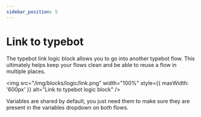 ```yaml
---
sidebar_position: 5
---
```


# Link to typebot

The typebot link logic block allows you to go into another typebot flow. This ultimately helps keep your flows clean and be able to reuse a flow in multiple places.

<img
  src="/img/blocks/logic/link.png"
  width="100%"
  style={{ maxWidth: '600px' }}
  alt="Link to typebot logic block"
/>

Variables are shared by default, you just need them to make sure they are present in the variables dropdown on both flows.
